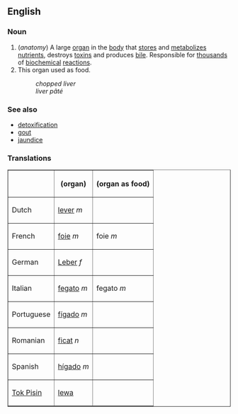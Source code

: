==English==
===Noun===
#(''anatomy'') A large [[organ]] in the [[body]] that [[store]]s and [[metabolize]]s [[nutrient]]s, destroys [[toxins]] and produces [[bile]].  Responsible for [[thousand]]s of [[biochemical]] [[reaction]]s.
#This organ used as food.
#:''chopped liver''
#:''liver pâté''

===See also===
*[[detoxification]]
*[[gout]]
*[[jaundice]]

===Translations===
<table border="1" align="center" cellpadding="5">
<tr><th>              <th> (organ) <th> (organ as food) </tr>
<tr><td>Dutch         <td> [[lever#Dutch|lever]] ''m'' <td>  </tr>
<tr><td>French        <td> [[foie]] ''m'' <td> foie ''m'' </tr>
<tr><td>German        <td> [[Leber]] ''f'' <td>  </tr>
<tr><td>Italian       <td> [[fegato]] ''m'' <td> fegato ''m'' </tr>
<tr><td>Portuguese    <td> [[fígado]] ''m'' <td>  </tr>
<tr><td>Romanian      <td> [[ficat]] ''n'' <td>  </tr>
<tr><td>Spanish       <td> [[hígado]] ''m'' <td>  </tr>
<tr><td>[[Tok Pisin]] <td> [[lewa]] <td>  </tr>
</table>